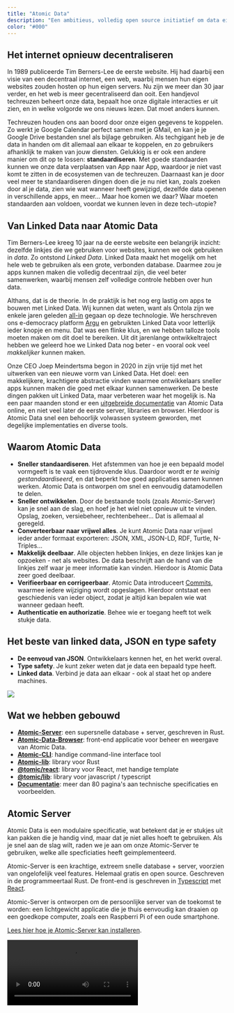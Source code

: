 ```yaml
---
title: "Atomic Data"
description: "Een ambitieus, volledig open source initiatief om data eigenaarschap te vergroten en apps beter samen te laten werken."
color: "#000"
---
```


## Het internet opnieuw decentraliseren

In 1989 publiceerde Tim Berners-Lee de eerste website.
Hij had daarbij een visie van een decentraal internet, een web, waarbij mensen hun eigen websites zouden hosten op hun eigen servers.
Nu zijn we meer dan 30 jaar verder, en het web is meer gecentraliseerd dan ooit.
Een handjevol techreuzen beheert onze data, bepaalt hoe onze digitale interacties er uit zien, en in welke volgorde we ons nieuws lezen.
Dat moet anders kunnen.

Techreuzen houden ons aan boord door onze eigen gegevens te koppelen.
Zo werkt je Google Calendar perfect samen met je GMail, en kan je je Google Drive bestanden snel als bijlage gebruiken.
Als techgigant heb je de data in handen om dit allemaal aan elkaar te koppelen, en zo gebruikers afhanklijk te maken van jouw diensten.
Gelukkig is er ook een andere manier om dit op te lossen: **standaardiseren**.
Met goede standaarden kunnen we onze data verplaatsen van App naar App, waardoor je niet vast komt te zitten in de ecosystemen van de techreuzen.
Daarnaast kan je door veel meer te standaardiseren dingen doen die je nu niet kan, zoals zoeken door al je data, zien wie wat wanneer heeft gewijzigd, dezelfde data openen in verschillende apps, en meer...
Maar hoe komen we daar?
Waar moeten standaarden aan voldoen, voordat we kunnen leven in deze tech-utopie?

## Van Linked Data naar Atomic Data

Tim Berners-Lee kreeg 10 jaar na de eerste website een belangrijk inzicht: dezelfde linkjes die we gebruiken voor websites, kunnen we ook gebruiken in _data_.
Zo ontstond _Linked Data_.
Linked Data maakt het mogelijk om het hele web te gebruiken als een grote, verbonden database.
Daarmee zou je apps kunnen maken die volledig decentraal zijn, die veel beter samenwerken, waarbij mensen zelf volledige controle hebben over hun data.

Althans, dat is de theorie.
In de praktijk is het nog erg lastig om apps te bouwen met Linked Data.
Wij kunnen dat weten, want als Ontola zijn we enkele jaren geleden [all-in](/blog/full-stack-linked-data) gegaan op deze technologie.
We herschreven ons e-democracy platform [Argu](https://argu.co) en gebruikten Linked Data voor letterlijk ieder knopje en menu.
Dat was een flinke klus, en we hebben talloze tools moeten maken om dit doel te bereiken.
Uit dit jarenlange ontwikkeltraject hebben we geleerd hoe we Linked Data nog beter - en vooral ook veel _makkelijker_ kunnen maken.

Onze CEO Joep Meindertsma begon in 2020 in zijn vrije tijd met het uitwerken van een nieuwe vorm van Linked Data.
Het doel: een makkelijkere, krachtigere abstractie vinden waarmee ontwikkelaars sneller apps kunnen maken die goed met elkaar kunnen samenwerken.
De beste dingen pakken uit Linked Data, maar verbeteren waar het mogelijk is.
Na een paar maanden stond er een [uitgebreide documentatie](https://docs.atomicdata.dev/) van Atomic Data online, en niet veel later de eerste server, libraries en browser.
Hierdoor is Atomic Data snel een behoorlijk volwassen systeem geworden, met degelijke implementaties en diverse tools.

## Waarom Atomic Data

- **Sneller standaardiseren**. Het afstemmen van hoe je een bepaald model vormgeeft is te vaak een tijdrovende klus. Daardoor wordt er _te weinig gestandaardiseerd_, en dat beperkt hoe goed applicaties samen kunnen werken. Atomic Data is ontworpen om snel en eenvoudig datamodellen te delen.
- **Sneller ontwikkelen**. Door de bestaande tools (zoals Atomic-Server) kan je snel aan de slag, en hoef je het wiel niet opnieuw uit te vinden. Opslag, zoeken, versiebeheer, rechtenbeheer... Dat is allemaal al geregeld.
- **Converteerbaar naar vrijwel alles**. Je kunt Atomic Data naar vrijwel ieder ander formaat exporteren: JSON, XML, JSON-LD, RDF, Turtle, N-Triples...
- **Makkelijk deelbaar**. Alle objecten hebben linkjes, en deze linkjes kan je opzoeken - net als websites. De data beschrijft aan de hand van die linkjes zelf waar je meer informatie kan vinden. Hierdoor is Atomic Data zeer goed deelbaar.
- **Verifieerbaar en corrigeerbaar**. Atomic Data introduceert [Commits](https://docs.atomicdata.dev/commits/intro.html), waarmee iedere wijziging wordt opgeslagen. Hierdoor ontstaat een geschiedenis van ieder object, zodat je altijd kan bepalen wie wat wanneer gedaan heeft.
- **Authenticatie en authorizatie**. Behee wie er toegang heeft tot welk stukje data.

## Het beste van linked data, JSON en type safety

- **De eenvoud van JSON**. Ontwikkelaars kennen het, en het werkt overal.
- **Type safety**. Je kunt zeker weten dat je data een bepaald type heeft.
- **Linked data**. Verbind je data aan elkaar - ook al staat het op andere machines.

<img src="/images/cases/atomic_venn.svg" />

## Wat we hebben gebouwd

- [**Atomic-Server**](https://crates.io/crates/atomic-server): een supersnelle database + server, geschreven in Rust.
- [**Atomic-Data-Browser**](https://github.com/joepio/atomic-data-browser): front-end applicatie voor beheer en weergave van Atomic Data.
- [**Atomic-CLI**](https://crates.io/crates/atomic-cli): handige command-line interface tool
- [**Atomic-lib**](https://crates.io/crates/atomic_lib): library voor Rust
- [**@tomic/react**](https://www.npmjs.com/package/@tomic/react): library voor React, met handige template
- [**@tomic/lib**](https://www.npmjs.com/package/@tomic/lib): library voor javascript / typescript
- [**Documentatie**](https://docs.atomicdata.dev/): meer dan 80 pagina's aan technische specificaties en voorbeelden.

## Atomic Server

Atomic Data is een modulaire specificatie, wat betekent dat je er stukjes uit kan pakken die je handig vind, maar dat je niet alles hoeft te gebruiken.
Als je snel aan de slag wilt, raden we je aan om onze Atomic-Server te gebruiken, welke alle specficiaties heeft geimplementeerd.

Atomic-Server is een krachtige, extreem snelle database + server, voorzien van ongelofelijk veel features.
Helemaal gratis en open source.
Geschreven in de programmeertaal Rust.
De front-end is geschreven in [Typescript](/nl/tech/typescript) met [React](/nl/tech/react).

Atomic-Server is ontworpen om de persoonlijke server van de toekomst te worden: een lichtgewicht applicatie die je thuis eenvoudig kan draaien op een goedkope computer, zoals een Raspberri Pi of een oude smartphone.

[Lees hier hoe je Atomic-Server kan installeren](https://github.com/joepio/atomic-data-rust/).

<video controls src="https://user-images.githubusercontent.com/2183313/139728539-d69b899f-6f9b-44cb-a1b7-bbab68beac0c.mp4"/>

## Gemaakt met

<TechWrapperSmall>
  <TechPill technology={'react'} />
  <TechPill technology={'rust'} />
  <TechPill technology={'typescript'} />
</TechWrapperSmall>
